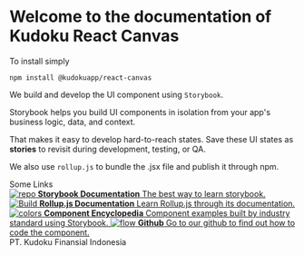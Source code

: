 
<Meta title="Introduction" />

<style>
  {`
    .subheading {
      --mediumdark: '#999999';
      font-weight: 900;
      font-size: 13px;
      color: #999;
      letter-spacing: 6px;
      line-height: 24px;
      text-transform: uppercase;
      margin-bottom: 12px;
      margin-top: 40px;
    }

    .link-list {
      display: grid;
      grid-template-columns: 1fr;
      grid-template-rows: 1fr 1fr;
      row-gap: 10px;
    }

    @media (min-width: 620px) {
      .link-list {
        row-gap: 20px;
        column-gap: 20px;
        grid-template-columns: 1fr 1fr;
      }
    }

    @media all and (-ms-high-contrast:none) {
    .link-list {
        display: -ms-grid;
        -ms-grid-columns: 1fr 1fr;
        -ms-grid-rows: 1fr 1fr;
      }
    }

    .link-item {
      display: block;
      padding: 20px 30px 20px 15px;
      border: 1px solid #00000010;
      border-radius: 5px;
      transition: background 150ms ease-out, border 150ms ease-out, transform 150ms ease-out;
      color: #333333;
      display: flex;
      align-items: flex-start;
    }

    .link-item:hover {
      border-color: #1EA7FD50;
      transform: translate3d(0, -3px, 0);
      box-shadow: rgba(0, 0, 0, 0.08) 0 3px 10px 0;
    }

    .link-item:active {
      border-color: #1EA7FD;
      transform: translate3d(0, 0, 0);
    }

    .link-item strong {
      font-weight: 700;
      display: block;
      margin-bottom: 2px;
    }

    .link-item img {
      height: 40px;
      width: 40px;
      margin-right: 15px;
      flex: none;
    }

    .link-item span {
      font-size: 14px;
      line-height: 20px;
    }

    .tip {
      display: inline-block;
      border-radius: 1em;
      font-size: 11px;
      line-height: 12px;
      font-weight: 700;
      background: #E7FDD8;
      color: #66BF3C;
      padding: 4px 12px;
      margin-right: 10px;
      vertical-align: top;
    }

    .kudoku-tip {
      display: inline-block;
      border-radius: 1em;
      font-size: 11px;
      line-height: 12px;
      font-weight: 700;
      background: #2C5EA8;
      color: #FFFFFF;
      padding: 4px 12px;
      margin-right: 10px;
      vertical-align: top;
    }

    .tip-wrapper {
      font-size: 13px;
      line-height: 20px;
      margin-top: 40px;
      margin-bottom: 40px;
    }

    .tip-wrapper code {
      font-size: 12px;
      display: inline-block;
    }
  `}
</style>

# Welcome to the documentation of Kudoku React Canvas

To install simply

```
npm install @kudokuapp/react-canvas
```

We build and develop the UI component using `Storybook`.

Storybook helps you build UI components in isolation from your app's business logic, data, and context.

That makes it easy to develop hard-to-reach states. Save these UI states as **stories** to revisit during development, testing, or QA.

We also use `rollup.js` to bundle the .jsx file and publish it through npm.

<div className="subheading">Some Links</div>

<div className="link-list">
  <a
    className="link-item"
    href="https://storybook.js.org/docs/react/get-started/introduction"
    target="_blank"
  >
    <img src={Repo} alt="repo" />
    <span>
      <strong>Storybook Documentation</strong>
      The best way to learn storybook.
    </span>
  </a>
  <a
    className="link-item"
    href="https://rollupjs.org/guide/en/"
    target="_blank"
  >
    <img src={StackAlt} alt="Build" />
    <span>
      <strong>Rollup.js Documentation</strong>
      Learn Rollup.js through its documentation.
    </span>
  </a>
  <a
    className="link-item"
    href="https://storybook.js.org/showcase/"
    target="_blank"
  >
    <img src={Colors} alt="colors" />
    <span>
      <strong>Component Encyclopedia</strong>
      Component examples built by industry standard using Storybook.
    </span>
  </a>
  <a
    className="link-item"
    href="https://github.com/kudokuapp/react-canvas"
    target="_blank"
  >
    <img src={Flow} alt="flow" />
    <span>
      <strong>Github</strong>
      Go to our github to find out how to code the component.
    </span>
  </a>
</div>

<div className="tip-wrapper">
  <span className="kudoku-tip">PT. Kudoku Finansial Indonesia</span>
</div>
